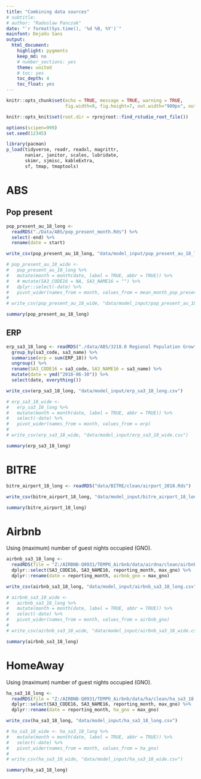 ```yaml
---
title: "Combining data sources"
# subtitle: 
# author: "Radoslaw Panczak"
date: "`r format(Sys.time(), '%d %B, %Y')`"
mainfont: DejaVu Sans
output: 
  html_document: 
    highlight: pygments
    keep_md: no
    # number_sections: yes
    theme: united
    # toc: yes
    toc_depth: 4
    toc_float: yes
---
```


<!-- ------------------------------------------------------------ --> 

```r
knitr::opts_chunk$set(echo = TRUE, message = TRUE, warning = TRUE, 
                      fig.width=9, fig.height=7, out.width="900px", out.height="700px", dpi=300)

knitr::opts_knit$set(root.dir = rprojroot::find_rstudio_root_file())

options(scipen=999)
set.seed(12345)

library(pacman) 
p_load(tidyverse, readr, readxl, magrittr, 
       naniar, janitor, scales, lubridate,  
       skimr, sjmisc, kableExtra, 
       sf, tmap, tmaptools)
```

<!-- ------------------------------------------------------------ --> 

# ABS

## Pop present

```r
pop_present_au_18_long <- 
  readRDS("./Data/ABS/pop_present_month.Rds") %>% 
  select(-end) %>% 
  rename(date = start)

write_csv(pop_present_au_18_long, "data/model_input/pop_present_au_18_long.csv")

# pop_present_au_18_wide <- 
#   pop_present_au_18_long %>% 
#   mutate(month = month(date, label = TRUE, abbr = TRUE)) %>% 
#   # mutate(SA3_CODE16 = NA, SA3_NAME16 = "") %>% 
#   dplyr::select(-date) %>% 
#   pivot_wider(names_from = month, values_from = mean_month_pop_present)
# 
# write_csv(pop_present_au_18_wide, "data/model_input/pop_present_au_18_wide.csv")
```

```r
summary(pop_present_au_18_long)
```

## ERP

```r
erp_sa3_18_long <- readRDS("./data/ABS/3218.0 Regional Population Growth, Australia, 2017-18/clean/ERP_SA2_2018.Rds") %>% 
  group_by(sa3_code, sa3_name) %>% 
  summarise(erp = sum(ERP_18)) %>% 
  ungroup() %>% 
  rename(SA3_CODE16 = sa3_code, SA3_NAME16 = sa3_name) %>% 
  mutate(date = ymd("2018-06-30")) %>% 
  select(date, everything())

write_csv(erp_sa3_18_long, "data/model_input/erp_sa3_18_long.csv")

# erp_sa3_18_wide <- 
#   erp_sa3_18_long %>% 
#   mutate(month = month(date, label = TRUE, abbr = TRUE)) %>% 
#   select(-date) %>% 
#   pivot_wider(names_from = month, values_from = erp)
# 
# write_csv(erp_sa3_18_wide, "data/model_input/erp_sa3_18_wide.csv")
```

```r
summary(erp_sa3_18_long)
```

# BITRE

```r
bitre_airport_18_long <- readRDS("data/BITRE/clean/airport_2018.Rds")

write_csv(bitre_airport_18_long, "data/model_input/bitre_airport_18_long.csv")
```

```r
summary(bitre_airport_18_long)
```

# Airbnb

Using (maximum) number of guest nights occupied (GNO).

```r
airbnb_sa3_18_long <- 
  readRDS(file = "Z:/AIRBNB-Q0931/TEMPO_Airbnb/data/airdna/clean/airbnb_sa3_18.rds") %>% 
  dplyr::select(SA3_CODE16, SA3_NAME16, reporting_month, max_gno) %>% 
  dplyr::rename(date = reporting_month, airbnb_gno = max_gno)

write_csv(airbnb_sa3_18_long, "data/model_input/airbnb_sa3_18_long.csv")

# airbnb_sa3_18_wide <- 
#   airbnb_sa3_18_long %>% 
#   mutate(month = month(date, label = TRUE, abbr = TRUE)) %>% 
#   select(-date) %>% 
#   pivot_wider(names_from = month, values_from = airbnb_gno)
# 
# write_csv(airbnb_sa3_18_wide, "data/model_input/airbnb_sa3_18_wide.csv")
```

```r
summary(airbnb_sa3_18_long)
```

# HomeAway

Using (maximum) number of guest nights occupied (GNO).

```r
ha_sa3_18_long <- 
  readRDS(file = "Z:/AIRBNB-Q0931/TEMPO_Airbnb/data/ha/clean/ha_sa3_18.rds") %>% 
  dplyr::select(SA3_CODE16, SA3_NAME16, reporting_month, max_gno) %>% 
  dplyr::rename(date = reporting_month, ha_gno = max_gno)

write_csv(ha_sa3_18_long, "data/model_input/ha_sa3_18_long.csv")

# ha_sa3_18_wide <- ha_sa3_18_long %>% 
#   mutate(month = month(date, label = TRUE, abbr = TRUE)) %>% 
#   select(-date) %>% 
#   pivot_wider(names_from = month, values_from = ha_gno)
# 
# write_csv(ha_sa3_18_wide, "data/model_input/ha_sa3_18_wide.csv")
```

```r
summary(ha_sa3_18_long)
```

